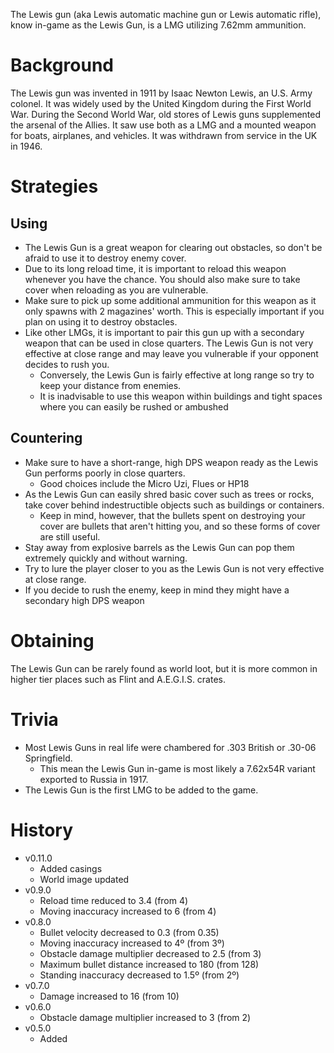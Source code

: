 The Lewis gun (aka Lewis automatic machine gun or Lewis automatic rifle), know in-game as the Lewis Gun, is a LMG utilizing 7.62mm ammunition.

# Background
The Lewis gun was invented in 1911 by Isaac Newton Lewis, an U.S. Army colonel. It was widely used by the United Kingdom during the First World War. During the Second World War, old stores of Lewis guns supplemented the arsenal of the Allies. It saw use both as a LMG and a mounted weapon for boats, airplanes, and vehicles. It was withdrawn from service in the UK in 1946.

# Strategies
## Using
- The Lewis Gun is a great weapon for clearing out obstacles, so don't be afraid to use it to destroy enemy cover.
- Due to its long reload time, it is important to reload this weapon whenever you have the chance. You should also make sure to take cover when reloading as you are vulnerable.
- Make sure to pick up some additional ammunition for this weapon as it only spawns with 2 magazines' worth. This is especially important if you plan
  on using it to destroy obstacles.
- Like other LMGs, it is important to pair this gun up with a secondary weapon that can be used in close quarters. The Lewis Gun is not very effective at close range and may leave you vulnerable if
  your opponent decides to rush you.
  - Conversely, the Lewis Gun is fairly effective at long range so try to keep your distance from enemies.
  - It is inadvisable to use this weapon within buildings and tight spaces where you can easily be rushed or ambushed

## Countering
- Make sure to have a short-range, high DPS weapon ready as the Lewis Gun performs poorly in close quarters.
  - Good choices include the <Link href="/weapons/guns/micro_uzi">Micro Uzi</Link>, <Link href="/weapons/guns/flues">Flues</Link> or <Link href="/weapons/guns/hp18">HP18</Link>
- As the Lewis Gun can easily shred basic cover such as trees or rocks, take cover behind indestructible objects such as buildings or containers.
  - Keep in mind, however, that the bullets spent on destroying your cover are bullets that aren't hitting you, and so these forms of cover are still useful.
- Stay away from explosive barrels as the Lewis Gun can pop them extremely quickly and without warning.
- Try to lure the player closer to you as the Lewis Gun is not very effective at close range.
- If you decide to rush the enemy, keep in mind they might have a secondary high DPS weapon

# Obtaining
The Lewis Gun can be rarely found as world loot, but it is more common in higher tier places such as Flint and A.E.G.I.S. crates.

# Trivia
- Most Lewis Guns in real life were chambered for .303 British or .30-06 Springfield.
  - This mean the Lewis Gun in-game is most likely a 7.62x54R variant exported to Russia in 1917.
- The Lewis Gun is the first LMG to be added to the game.

# History
- v0.11.0
  - Added casings
  - World image updated
- v0.9.0
  - Reload time reduced to 3.4 (from 4)
  - Moving inaccuracy increased to 6 (from 4)
- v0.8.0
  - Bullet velocity decreased to 0.3 (from 0.35)
  - Moving inaccuracy increased to 4º (from 3º)
  - Obstacle damage multiplier decreased to 2.5 (from 3)
  - Maximum bullet distance increased to 180 (from 128)
  - Standing inaccuracy decreased to 1.5º (from 2º)
- v0.7.0
  - Damage increased to 16 (from 10)
- v0.6.0
  - Obstacle damage multiplier increased to 3 (from 2)
- v0.5.0
  - Added
